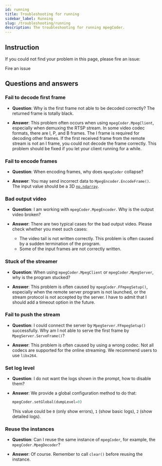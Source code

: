 ```yaml
---
id: running
title: Troubleshooting for running
sidebar_label: Running
slug: /troubleshooting/running
description: The troubleshooting for running mpegCoder.
---
```



## Instruction

If you could not find your problem in this page, please fire an issue:

<p>
  <DarkButton to="https://github.com/cainmagi/FFmpeg-Encoder-Decoder-for-Python/issues/new/choose" icon={octInfo16}>
    Fire an issue
  </DarkButton>
</p>

## Questions and answers

### Fail to decode first frame

* **Question**: Why is the first frame not able to be decoded correctly? The returned frame is totally black.

* **Answer**: This problem often occurs when using `mpegCoder.MpegClient`, especially when demuxing the RTSP stream. In some video codec formats, there are I, P, and B frames. The I frame is required for decoding other frames. If the first received frame from the remote stream is not an I frame, you could not decode the frame correctly. This problem should be fixed if you let your client running for a while.

### Fail to encode frames

* **Question**: When encoding frames, why does `mpegCoder` collapse?

* **Answer**: You may send incorrect data to `MpegEncoder.EncodeFrame()`. The input value should be a 3D [`np.ndarray`<IconExternalLink/>][link-ndarray].

### Bad output video

* **Question**: I am working with `mpegCoder.MpegEncoder`. Why is the output video broken?

* **Answer**: There are two typical cases for the bad output video. Please check whether you meet such cases:

  * The video tail is not written correctly. This problem is often caused by a sudden termination of the program.
  * Some of the input frames are not correctly written.

### Stuck of the streamer

* **Question**: When using `mpegCoder.MpegClient` or `mpegCoder.MpegServer`, why is the program stucked?

* **Answer**: This problem is often caused by `mpegCoder.FFmpegSetup()`, especially when the remote server program is not launched, or the stream protocol is not accepted by the server. I have to admit that I should add a timeout option in the future.

### Fail to push the stream

* **Question**: I could connect the server by `MpegServer.FFmpegSetup()` successfully. Why am I not able to serve the first frame by `MpegServer.ServeFrame()`?

* **Answer**: This problem is often caused by using a wrong codec. Not all codecs are supported for the online streaming. We recommend users to use `libx264`.

### Set log level

* **Question**: I do not want the logs shown in the prompt, how to disable them?

* **Answer**: We provide a global configuration method to do that:

  ```python
  mpegCoder.setGlobal(dumpLevel=0)
  ```

  This value could be `0` (only show errors), `1` (show basic logs), `2` (show detailed logs).

### Reuse the instances

* **Question**: Can I reuse the same instance of `mpegCoder`, for example, the `mpegCoder.MpegDecoder`?

* **Answer**: Of course. Remember to call `clear()` before reusing the instance.

[download-ff-4-4-win]:https://github.com/cainmagi/FFmpeg-Encoder-Decoder-for-Python/releases/download/deps-3.0.0/dll-win-ffmpeg_4_4.tar.xz
[download-ff-4-4-linux]:https://github.com/cainmagi/FFmpeg-Encoder-Decoder-for-Python/releases/download/deps-3.0.0/so-linux-ffmpeg_4_4.tar.xz
[link-ndarray]:https://numpy.org/doc/stable/reference/generated/numpy.ndarray.html "np.ndarray"
